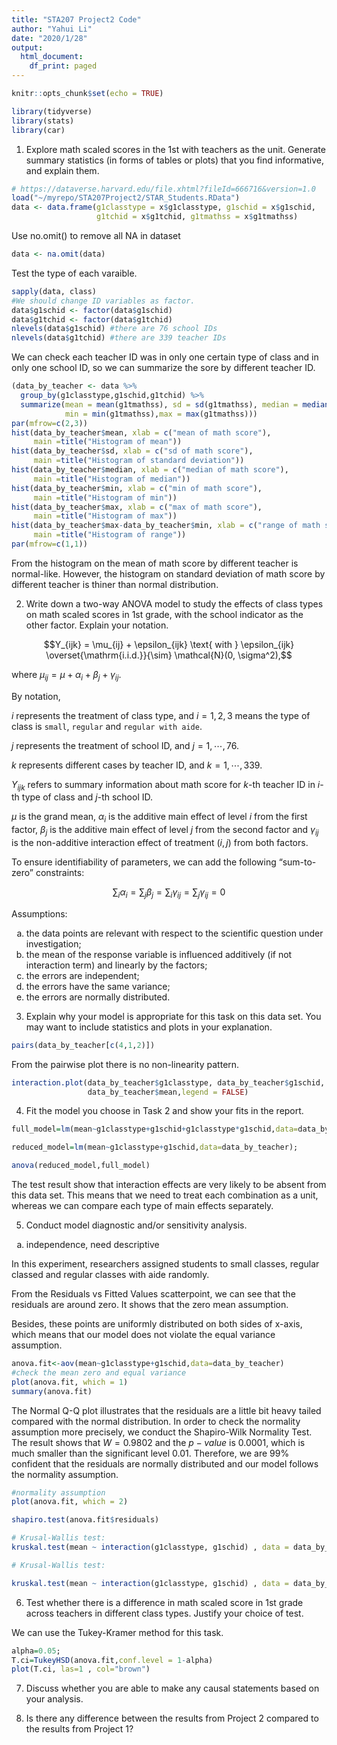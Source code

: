 ```yaml
---
title: "STA207 Project2 Code"
author: "Yahui Li"
date: "2020/1/28"
output: 
  html_document:
    df_print: paged
---
```


```r
knitr::opts_chunk$set(echo = TRUE)
```
```r
library(tidyverse)
library(stats)
library(car)
```

1.  Explore math scaled scores in the 1st with teachers as the unit. Generate summary statistics (in forms of tables or plots) that you find informative, and explain them. 

```r
# https://dataverse.harvard.edu/file.xhtml?fileId=666716&version=1.0
load("~/myrepo/STA207Project2/STAR_Students.RData")
data <- data.frame(g1classtype = x$g1classtype, g1schid = x$g1schid, 
                   g1tchid = x$g1tchid, g1tmathss = x$g1tmathss)
```

Use no.omit() to remove all NA in dataset

```r
data <- na.omit(data)
```

Test the type of each varaible.

```r
sapply(data, class)
#We should change ID variables as factor.
data$g1schid <- factor(data$g1schid)
data$g1tchid <- factor(data$g1tchid)
nlevels(data$g1schid) #there are 76 school IDs
nlevels(data$g1tchid) #there are 339 teacher IDs
```

We can check each teacher ID was in only one certain type of class and in only one school ID, so we can summarize the sore by different teacher ID.

```r
(data_by_teacher <- data %>%
  group_by(g1classtype,g1schid,g1tchid) %>%
  summarize(mean = mean(g1tmathss), sd = sd(g1tmathss), median = median(g1tmathss),
            min = min(g1tmathss),max = max(g1tmathss)))
par(mfrow=c(2,3))
hist(data_by_teacher$mean, xlab = c("mean of math score"), 
     main =title("Histogram of mean"))
hist(data_by_teacher$sd, xlab = c("sd of math score"), 
     main =title("Histogram of standard deviation"))
hist(data_by_teacher$median, xlab = c("median of math score"), 
     main =title("Histogram of median"))
hist(data_by_teacher$min, xlab = c("min of math score"), 
     main =title("Histogram of min"))
hist(data_by_teacher$max, xlab = c("max of math score"), 
     main =title("Histogram of max"))
hist(data_by_teacher$max-data_by_teacher$min, xlab = c("range of math score"), 
     main =title("Histogram of range"))
par(mfrow=c(1,1))
```

From the histogram on the mean of math score by different teacher is normal-like. However, the histogram on standard deviation of math score by different teacher is thiner than normal distribution.



2.  Write down a two-way ANOVA model to study the effects of class types on math scaled scores in 1st grade, with the school indicator as the other factor. Explain your notation.

$$Y_{ijk} = \mu_{ij} + \epsilon_{ijk} \text{ with } \epsilon_{ijk} \overset{\mathrm{i.i.d.}}{\sim} \mathcal{N}(0, \sigma^2),$$

where 
$\mu_{ij} = \mu + \alpha_i + \beta_j + \gamma_{ij}$.

By notation, 

$i$ represents the treatment of class type, and  $i = 1, 2, 3$ means the type of class is `small`, `regular` and `regular with aide`.

$j$ represents the treatment of school ID, and $j = 1, \cdots, 76$. 

$k$ represents different cases by teacher ID, and $k = 1, \cdots, 339$.

$Y_{ijk}$ refers to summary information about math score for $k$-th teacher ID in  $i$-th type of class and $j$-th school ID.

$\mu$ is the grand mean, $\alpha_i$ is the additive main effect of level $i$ from the first factor, $\beta_j$ is the additive main effect of level $j$ from the second factor and $\gamma_{ij}$ is the non-additive interaction effect of treatment $(i,j)$ from both factors.

To ensure identifiability of parameters, we can add the following "sum-to-zero" constraints:

$$\sum_i \alpha_i = \sum_j \beta_j = \sum_i \gamma_{ij} =\sum_j \gamma_{ij}= 0$$

Assumptions:

a. the data points are relevant with respect to the scientific question under investigation;
b. the mean of the response variable is influenced additively (if not interaction term) and linearly by the factors;
c. the errors are independent;
d. the errors have the same variance;
e. the errors are normally distributed.

3.  Explain why your model is appropriate for this task on this data set. You may want to include statistics and plots in your explanation. 

```r
pairs(data_by_teacher[c(4,1,2)])
```

From the pairwise plot there is no non-linearity pattern. 

```r
interaction.plot(data_by_teacher$g1classtype, data_by_teacher$g1schid, 
                 data_by_teacher$mean,legend = FALSE)
```

4.  Fit the model you choose in Task 2 and show your fits in the report. 


```r
full_model=lm(mean~g1classtype+g1schid+g1classtype*g1schid,data=data_by_teacher);

reduced_model=lm(mean~g1classtype+g1schid,data=data_by_teacher);

anova(reduced_model,full_model)
```

The test result show that interaction effects are very likely to be absent from this data set. This means that we need to treat each combination as a unit, whereas we can compare each type of main effects separately.


5.  Conduct model diagnostic and/or sensitivity analysis. 

a. independence, need descriptive 

In this experiment, researchers assigned students to small classes, regular classed and regular classes with aide randomly.

From the Residuals vs Fitted Values scatterpoint, we can see that the residuals are around zero. It shows that the zero mean assumption.

Besides, these points are uniformly distributed on both sides of x-axis, which means that our model does not violate the equal variance assumption.

```r
anova.fit<-aov(mean~g1classtype+g1schid,data=data_by_teacher)
#check the mean zero and equal variance
plot(anova.fit, which = 1)
summary(anova.fit)
```

The Normal Q-Q plot illustrates that the residuals are a little bit heavy tailed compared with the normal distribution. In order to check the normality assumption more precisely, we conduct the Shapiro-Wilk Normality Test. The result shows that $W=0.9802$ and the $p-value$ is 0.0001, which is much smaller than the significant level 0.01. Therefore, we are 99% confident that the residuals are normally distributed and our model follows the normality assumption.

```r
#normality assumption
plot(anova.fit, which = 2)

shapiro.test(anova.fit$residuals)
```

```r
# Krusal-Wallis test:
kruskal.test(mean ~ interaction(g1classtype, g1schid) , data = data_by_teacher)
```

```r
# Krusal-Wallis test:

kruskal.test(mean ~ interaction(g1classtype, g1schid) , data = data_by_teacher)
```


6.  Test whether there is a difference in math scaled score in 1st grade across teachers in different class types. Justify your choice of test. 

We can use the Tukey-Kramer method for this task.

```r
alpha=0.05;
T.ci=TukeyHSD(anova.fit,conf.level = 1-alpha)
plot(T.ci, las=1 , col="brown")
```

7.  Discuss whether you are able to make any causal statements based on your analysis. 

8.  Is there any difference between the results from Project 2 compared to the results from Project 1?
